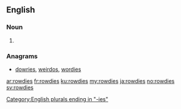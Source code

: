 ==English==

===Noun===
{{head|en|noun plural form}}

# {{plural of|rowdy|lang=en}}

===Anagrams===
* [[dowries#English|dowries]], [[weirdos#English|weirdos]], [[wordies#English|wordies]]
[[Category:English plurals ending in "-ies"]]

[[ar:rowdies]]
[[fr:rowdies]]
[[ku:rowdies]]
[[my:rowdies]]
[[ja:rowdies]]
[[no:rowdies]]
[[sv:rowdies]]